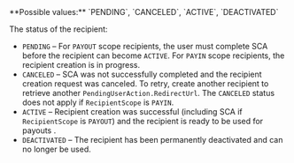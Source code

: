 <ResponseField name="Status" type="string">
**Possible values:** `PENDING`, `CANCELED`, `ACTIVE`, `DEACTIVATED`

The status of the recipient: 
- `PENDING` – For `PAYOUT` scope recipients, the user must complete SCA before the recipient can become `ACTIVE`. For `PAYIN` scope recipients, the recipient creation is in progress.
- `CANCELED` – SCA was not successfully completed and the recipient creation request was canceled. To retry, create another recipient to retrieve another `PendingUserAction.RedirectUrl`. The `CANCELED` status does not apply if `RecipientScope` is `PAYIN`.
- `ACTIVE` – Recipient creation was successful (including SCA if `RecipientScope` is `PAYOUT`) and the recipient is ready to be used for payouts .
- `DEACTIVATED` – The recipient has been permanently deactivated and can no longer be used.
</ResponseField>